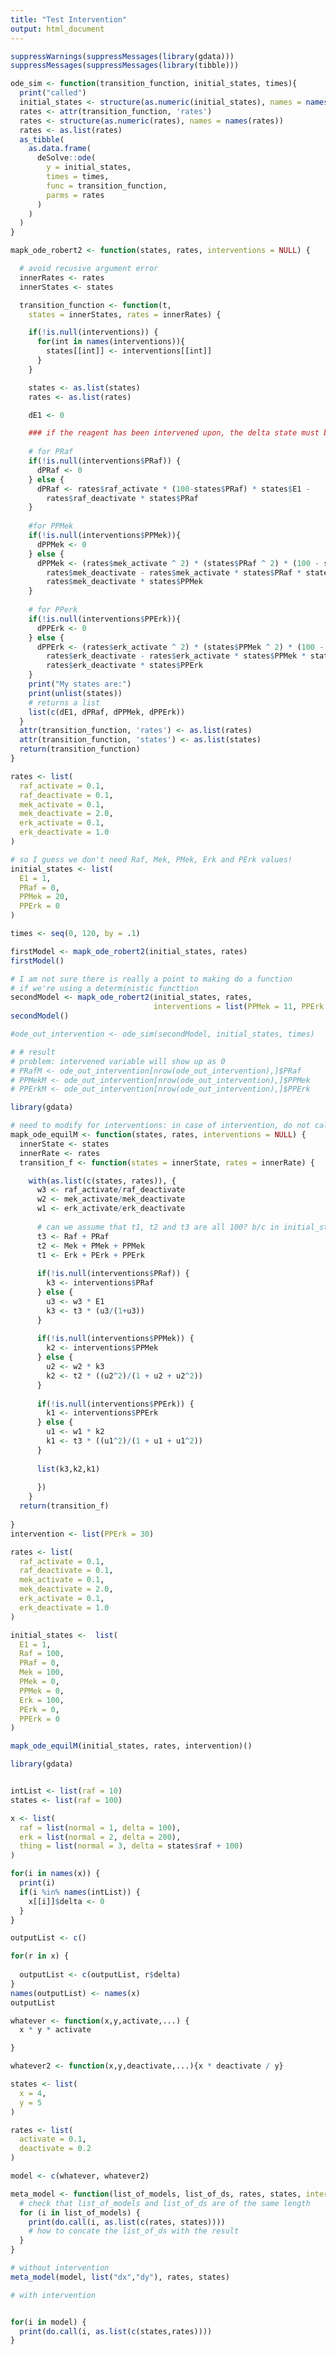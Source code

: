 ```yaml
---
title: "Test Intervention"
output: html_document
---
```


```R

suppressWarnings(suppressMessages(library(gdata)))
suppressMessages(suppressMessages(library(tibble)))
```


```R
ode_sim <- function(transition_function, initial_states, times){
  print("called")
  initial_states <- structure(as.numeric(initial_states), names = names(initial_states))
  rates <- attr(transition_function, 'rates')
  rates <- structure(as.numeric(rates), names = names(rates))
  rates <- as.list(rates)
  as_tibble(
    as.data.frame(
      deSolve::ode(
        y = initial_states,
        times = times,
        func = transition_function,
        parms = rates
      )
    )
  )
}
```

```R
mapk_ode_robert2 <- function(states, rates, interventions = NULL) {

  # avoid recusive argument error
  innerRates <- rates
  innerStates <- states

  transition_function <- function(t,
    states = innerStates, rates = innerRates) {

    if(!is.null(interventions)) {
      for(int in names(interventions)){
        states[[int]] <- interventions[[int]]
      }
    }

    states <- as.list(states)
    rates <- as.list(rates)

    dE1 <- 0

    ### if the reagent has been intervened upon, the delta state must be zero
    
    # for PRaf
    if(!is.null(interventions$PRaf)) {
      dPRaf <- 0
    } else {
      dPRaf <- rates$raf_activate * (100-states$PRaf) * states$E1 -
        rates$raf_deactivate * states$PRaf
    }
    
    #for PPMek
    if(!is.null(interventions$PPMek)){
      dPPMek <- 0
    } else {
      dPPMek <- (rates$mek_activate ^ 2) * (states$PRaf ^ 2) * (100 - states$PPMek) /
        rates$mek_deactivate - rates$mek_activate * states$PRaf * states$PPMek -
        rates$mek_deactivate * states$PPMek
    }
    
    # for PPerk
    if(!is.null(interventions$PPErk)){
      dPPErk <- 0
    } else {
      dPPErk <- (rates$erk_activate ^ 2) * (states$PPMek ^ 2) * (100 - states$PPErk) /
        rates$erk_deactivate - rates$erk_activate * states$PPMek * states$PPErk -
        rates$erk_deactivate * states$PPErk
    }
    print("My states are:")
    print(unlist(states))
    # returns a list
    list(c(dE1, dPRaf, dPPMek, dPPErk))
  }
  attr(transition_function, 'rates') <- as.list(rates)
  attr(transition_function, 'states') <- as.list(states)
  return(transition_function)
}
```


```R
rates <- list(
  raf_activate = 0.1,
  raf_deactivate = 0.1,
  mek_activate = 0.1,
  mek_deactivate = 2.0,
  erk_activate = 0.1,
  erk_deactivate = 1.0
)

# so I guess we don't need Raf, Mek, PMek, Erk and PErk values!
initial_states <- list(
  E1 = 1,
  PRaf = 0,
  PPMek = 20,
  PPErk = 0
)

times <- seq(0, 120, by = .1)

firstModel <- mapk_ode_robert2(initial_states, rates)
firstModel()

# I am not sure there is really a point to making do a function
# if we're using a deterministic functtion
secondModel <- mapk_ode_robert2(initial_states, rates,
                                interventions = list(PPMek = 11, PPErk = 22, PRaf = 33))
secondModel()

#ode_out_intervention <- ode_sim(secondModel, initial_states, times)

# # result
# problem: intervened variable will show up as 0
# PRafM <- ode_out_intervention[nrow(ode_out_intervention),]$PRaf
# PPMekM <- ode_out_intervention[nrow(ode_out_intervention),]$PPMek
# PPErkM <- ode_out_intervention[nrow(ode_out_intervention),]$PPErk
```



```r
library(gdata)

# need to modify for interventions: in case of intervention, do not calculate the equilibrium value? 
mapk_ode_equilM <- function(states, rates, interventions = NULL) {
  innerState <- states
  innerRate <- rates
  transition_f <- function(states = innerState, rates = innerRate) {

    with(as.list(c(states, rates)), {
      w3 <- raf_activate/raf_deactivate
      w2 <- mek_activate/mek_deactivate
      w1 <- erk_activate/erk_deactivate
      
      # can we assume that t1, t2 and t3 are all 100? b/c in initial_states we're only keeping PRaf, PPMek and PPErk
      t3 <- Raf + PRaf
      t2 <- Mek + PMek + PPMek
      t1 <- Erk + PErk + PPErk
      
      if(!is.null(interventions$PRaf)) {
        k3 <- interventions$PRaf
      } else {
        u3 <- w3 * E1
        k3 <- t3 * (u3/(1+u3))      
      }
      
      if(!is.null(interventions$PPMek)) {
        k2 <- interventions$PPMek
      } else {
        u2 <- w2 * k3
        k2 <- t2 * ((u2^2)/(1 + u2 + u2^2))
      }
  
      if(!is.null(interventions$PPErk)) {
        k1 <- interventions$PPErk
      } else {
        u1 <- w1 * k2
        k1 <- t3 * ((u1^2)/(1 + u1 + u1^2))      
      }
  
      list(k3,k2,k1)
      
      })
    }
  return(transition_f)
  
}
intervention <- list(PPErk = 30)

rates <- list(
  raf_activate = 0.1,
  raf_deactivate = 0.1,
  mek_activate = 0.1,
  mek_deactivate = 2.0,
  erk_activate = 0.1,
  erk_deactivate = 1.0
)

initial_states <-  list(
  E1 = 1,
  Raf = 100,
  PRaf = 0,
  Mek = 100,
  PMek = 0,
  PPMek = 0,
  Erk = 100,
  PErk = 0,
  PPErk = 0
)

mapk_ode_equilM(initial_states, rates, intervention)()
```


```R
library(gdata)


intList <- list(raf = 10)
states <- list(raf = 100)

x <- list(
  raf = list(normal = 1, delta = 100),
  erk = list(normal = 2, delta = 200),
  thing = list(normal = 3, delta = states$raf + 100)
)

for(i in names(x)) {
  print(i)
  if(i %in% names(intList)) {
    x[[i]]$delta <- 0
  }
}

outputList <- c()

for(r in x) {
  
  outputList <- c(outputList, r$delta)
}
names(outputList) <- names(x)
outputList
```


```R


whatever <- function(x,y,activate,...) {
  x * y * activate

}

whatever2 <- function(x,y,deactivate,...){x * deactivate / y}

states <- list(
  x = 4,
  y = 5
)

rates <- list(
  activate = 0.1,
  deactivate = 0.2
)

model <- c(whatever, whatever2)

meta_model <- function(list_of_models, list_of_ds, rates, states, intervention = NULL) {
  # check that list_of_models and list_of_ds are of the same length
  for (i in list_of_models) {
    print(do.call(i, as.list(c(rates, states))))
    # how to concate the list_of_ds with the result
  }
}

# without intervention
meta_model(model, list("dx","dy"), rates, states)

# with intervention


for(i in model) {
  print(do.call(i, as.list(c(states,rates))))
}
```



